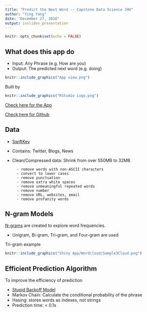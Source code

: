 ```yaml
---
title: "Predict the Next Word -- Capstone Data Science JHU"
author: "Ying Yang"
date: "December 27, 2016"
output: ioslides_presentation
---
```


```r
knitr::opts_chunk$set(echo = FALSE)
```

## What does this app do

- Input: Any Phrase (e.g. How are you)
- Output: The predicted next word (e.g. doing)



```r
knitr::include_graphics("App view.png")
```

Built by 

```r
knitr::include_graphics("RStudio Logo.png")
```
[Check here for the App](https://yangyingtina.shinyapps.io/Shiny_App/)     

[Check here for Github](https://github.com/YingYang2015/Natual-Language-Processing_JHU-Capstone)
            
## Data

- [SwiftKey](https://d396qusza40orc.cloudfront.net/dsscapstone/dataset/Coursera-SwiftKey.zip)
- Contains: Twitter, Blogs, News
- Clean/Compressed data: Shrink from over 550MB to 32MB

        - remove words with non-ASCII characters 
        - convert to lower cases
        - remove punctuation
        - remove extra white spaces
        - remove unmeaningful repeated words
        - remove number
        - remove URL, websites, email
        - remove profanity words
  
## N-gram Models
[N-grams](https://en.wikipedia.org/wiki/N-gram) are created to explore word frequencies.

- Unigram, Bi-gram, Tri-gram, and Four-gram are used

Tri-gram example
```r
knitr::include_graphics("Shiny App/Wordcloud/Sample3Cloud.png")
```

## Efficient Prediction Algorithm

To improve the efficiency of prediction

- [Stupid Backoff Model](https://en.wikipedia.org/wiki/Katz%27s_back-off_model)
- Markov Chain: Calculate the conditional probability of the phrase
- Hasing: stores words as indexes, not strings
- Prediction time: < 0.1s


